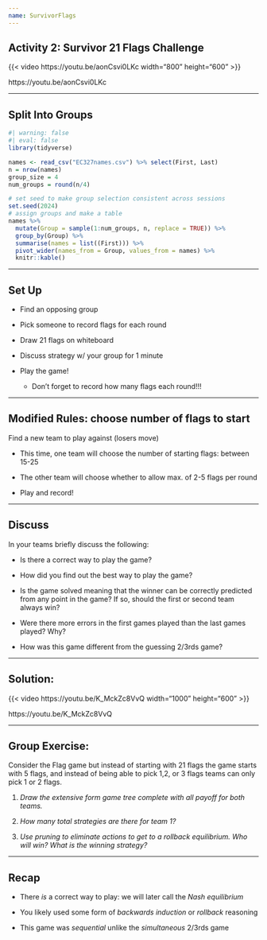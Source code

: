 ```yaml
---
name: SurvivorFlags
---
```


## Activity 2: Survivor 21 Flags Challenge

{{< video https://youtu.be/aonCsvi0LKc width="800" height="600" >}}

https://youtu.be/aonCsvi0LKc

---

## Split Into Groups

```r
#| warning: false
#| eval: false
library(tidyverse)

names <- read_csv("EC327names.csv") %>% select(First, Last)
n = nrow(names)
group_size = 4
num_groups = round(n/4)

# set seed to make group selection consistent across sessions
set.seed(2024)
# assign groups and make a table
names %>%
  mutate(Group = sample(1:num_groups, n, replace = TRUE)) %>%
  group_by(Group) %>%
  summarise(names = list((First))) %>%
  pivot_wider(names_from = Group, values_from = names) %>%
  knitr::kable()

```

---


## Set Up

::: {.incremental}
  
  * Find an opposing group
  
  * Pick someone to record flags for each round
  
  * Draw 21 flags on whiteboard
  
  * Discuss strategy w/ your group for 1 minute
  
  * Play the game!
  
    + Don't forget to record how many flags each round!!!
  
:::
  
---

## Modified Rules: choose number of flags to start

Find a new team to play against (losers move)

::: {.incremental}

  * This time, one team will choose the number of starting flags: between 15-25
  
  * The other team will choose whether to allow max. of 2-5 flags per round
  
  * Play and record! 
  
:::

---

## Discuss 

In your teams briefly discuss the following:
  
  * Is there a correct way to play the game?
  
  * How did you find out the best way to play the game?
  
  * Is the game solved meaning that the winner can be correctly predicted from any point in the game? If so, should the first or second team always win?
  
  * Were there more errors in the first games played than the last games played? Why?
  
  * How was this game different from the guessing 2/3rds game?
  
---

## Solution:

{{< video https://youtu.be/K_MckZc8VvQ width="1000" height="600" >}}

https://youtu.be/K_MckZc8VvQ

---

## Group Exercise:

Consider the Flag game but instead of starting with 21 flags the game starts with 5
flags, and instead of being able to pick 1,2, or 3 flags teams can only pick 1 or 2
flags.

1. _Draw the extensive form game tree complete with all payoff for both teams._

2. _How many total strategies are there for team 1?_

3. _Use pruning to eliminate actions to get to a rollback equilibrium. Who will win? What is the winning strategy?_

---

## Recap

  * There *is* a correct way to play: we will later call the *Nash equilibrium*
  
  * You likely used some form of *backwards induction* or *rollback* reasoning
  
  * This game was *sequential* unlike the *simultaneous* 2/3rds game

